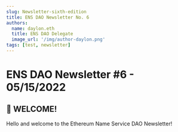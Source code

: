 ```yaml
---
slug: Newsletter-sixth-edition
title: ENS DAO Newsletter No. 6
authors:
  name: daylon.eth
  title: ENS DAO Delegate
  image_url: '/img/author-daylon.png'
tags: [test, newsletter]
---
```

# ENS DAO Newsletter #6 - 05/15/2022


## **👋 WELCOME!**
Hello and welcome to the Ethereum Name Service DAO Newsletter! 

